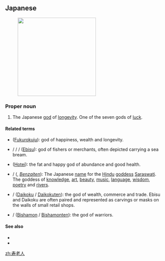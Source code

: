 ==Japanese==
{{wikipedia|lang=ja}}
{{ja-kanjitab|じゅ|ろう|じん|yomi=o}}
[[File:Jurojin with deer.jpg|thumb|250px|{{lang|ja|寿老人}}]]

===Proper noun===
{{ja-pos|proper|じゅろうじん}}

# {{lb|ja|Shinto|sort=じゅろうじん}} The Japanese [[god]] of [[longevity]]. One of the seven gods of [[luck]].

====Related terms====
* {{l|ja|福禄寿}} ([[Fukurokuju]]): god of happiness, wealth and longevity.
* {{l|ja|恵比須}} / {{l|ja|恵比寿}} / {{l|ja|夷}} / {{l|ja|戎}} ([[Ebisu]]): god of fishers or merchants, often depicted carrying a sea bream.
* {{l|ja|布袋}} ([[Hotei]]): the fat and happy god of abundance and good health.
* {{l|ja|弁才天}} / {{l|ja|弁財天}} ({{l|ja|べんざいてん}}, ''[[Benzaiten]]''): The Japanese [[name]] for the [[Hindu]] [[goddess]] [[Saraswati]]. The goddess of [[knowledge]], [[art]], [[beauty]], [[music]], [[language]], [[wisdom]], [[poetry]] and [[rivers]].
* {{l|ja|大黒}} / {{l|ja|大黒天}} ([[Daikoku]] / [[Daikokuten]]): the god of wealth, commerce and trade. Ebisu and Daikoku are often paired and represented as carvings or masks on the walls of small retail shops.
* {{l|ja|毘沙門}} / {{l|ja|毘沙門天}} ([[Bishamon]] / [[Bishamonten]]): the god of warriors.

====See also====
* {{pedialite|lang=ja}}
* {{pedialite|Jurōjin}}

[[zh:寿老人]]